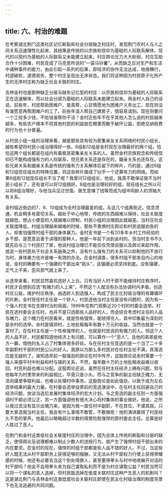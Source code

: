 ```yaml
---
---
---
```

title: 六、村治的难题
---



在考察湖北荆门这类社区记忆断裂和社会分层缺乏村庄时，发现荆门农村人与人之间关系迅速理性化起来，其结果是传统的以宗族和信仰为基础的人际联系解体，现代的以契约为基础的人际联系又未能建立起来，村庄舆论压力大大削弱，村庄互助合作十分困难，村民变成了马克思所说的“一袋马铃薯”，从而缺乏应对生产和生活中诸种事件的能力，由此引起一系列的后果，即经济的协作无法达成，地痞横行，村道破败，道德丧失，整个村庄呈现出无序状态。我们将这种因为村民原子化所产生的无序村庄称为缺乏社会关联的村庄。

吉林金村也是那种缺乏分层与缺失记忆型的村庄：以宗族和信仰为基础的人际联系正在迅速解体，而以社会分层为基础的人际联系未能建立起来。用金村人自己的话说，前些年，村民帮助困难户，是真帮，心甘情愿地为困难户义务出工，现在则没有谁愿意再帮困难户的工了。前些年请人帮自己建房子，很容易请到。现在则要问一个工给多少钱，不给钱谁帮你干活？金村近些年不在乎其他人怎么说的村民越来越多，有些农户根本不将其他村民的利益放在眼里而敢于破坏公益，拒绝交纳税费的行为也十分普遍。

从村民小组一级的治理来看，越是那些具有较为密集亲友关系网络的村民小组长，越有希望将村民小组治理得好一些。6组和12组是金村现在治理最好的两个组，恰恰这两个组长都是在组内有着极其密集亲友关系的人。虽然金村宗族观念和传统信仰已不能构成强有力的人际联系，但兄弟关系还是存在的，姻亲关系也还存在。这些兄弟关系和姻亲关系是传统的强有力关系解体后留下的碎片，巧的是，通过6组和12组现任组长的特殊位置，将这些碎片接成了似乎一个还算有力的网络。而如果6组和12组现任组长不当了呢？我曾问12组组长，他说，我真不敢保证我不当村民小组长了，还有谁可以将12组搞好。8组也是治理较好的组，现任组长之所以可以将8组治理好，与他当兵见过世面、做生意赚了钱等而成为组中同龄人的领袖大有关系。

金村临近街边的7、9、10组成为全村治理最差的组，与这几个组离街近，信息灵通，机会稍多有密切关系。越处于中心地带，传统的东西越难以保持，社会关联度就越低，想占小便宜的人就越难以控制，村民小组的治理因此就越差。当村庄社会关联度降低，村组治理越来越难的时候，那些不畏惧村庄舆论和村民说服劝告的人，却害怕强悍村组干部的身体暴力。金村支书是一个有20多年乡村工作经验的乡干部，是愿意且善于讲理的那种人，他是一年前下派到金村的。但当村支书不久就先后与三个村民打了架，他说村组治理已不能仅仅凭借说服以及舆论来起作用。或说一些村民处于社会关系链条之外，没有什么强有力的关系可以抑制他的不良行为时，身体暴力也许是唯一有效的办法。在金村调查，很多村组干部发自内心的地说，金村的确要有一个强硬的干部出来“挑头”，且强硬必须坚持到底。没有强硬，正气上不来，歪风邪气就上来了。

从选举来看，村民显然喜欢选好人上台。只有当好人村干部不能维持村庄秩序时，村民才会想到应选“有魄力的人上来”，不然这个人就没有办法协调村内矛盾，创造村庄公益，维护村庄秩序。由选好人到选强人，构成了民主化村级治理的有趣循环的片断。金村现任村主任是一个好人，村民选他当村主任是没有问题的，因为有一个强人村支书在支撑村治的局面。1999年在荆门观察近20个村的村委会选举。村民在选村委会主任时，也并不是只选那些人品好的人，而会综合考虑村主任的人品与魄力，这个魄力在村民看来，就是性格强悍，能唬得住人。其中印象最为深刻的是余村的选举。余村是镇郊村，土地批租每年有数十万元的收益，当然也就是一个富村了。在任村主任是一个性格强悍的人，也就是村民说的有魄力的人。但这个人的人品不好，村民都知道他经济上有问题，可以算作一个“恶人”。且他的弟弟是地方一霸，借他的名义占了村集体很多好处。与在任村主任竞选的是一个当了二十多年副职村干部的村民公认的好人。我原以为那么多村民对在任村主任不满，其落选应是无疑的了，谁知选举前一股强劲的舆论在村中传开，这股舆论说余村需要一个强人来摆平村中利益和村与镇的关系，不然，每年数十万的土地批租收益难以收回，村民利益也难以分配。这股舆论还说，虽然在任村主任经济上确有问题，但与他每年为村里带来的利益相比，毕竟只是小头。而与之竞争的副主任缺乏魄力，无法向镇里争取利益，也难以处理村中事务。这股舆论是如此强劲，以致于成为左右选举结果的最大力量。在村委会选举投票前的竞选演说中，在任村主任回避自己的经济问题，放谈当选后发展村集体经济的宏大计划。与之竞选的副主任则一方面强调村干部必须公正，另一方面强调他有很大决心将村集体的事业做好。他说，之所以我过去没有显示出魄力来，是因为我一直任村中副职，不在其位，不谋其政。只要大家选我当村主任，我会有什么事情不敢管，不敢做呢！他的演讲赢得了村民经久不息的掌声。他最后以略略超过半数的得票险胜强悍的原村委会主任。总算是好人胜过了恶人。

在荆门和金村这类低社会关联度村庄的治理中，因为总体上传统的断裂和分层的缺乏，使得舆论及说理都难以制止少数人的违规行为，就产生了强悍村组干部出来的内在要求。在金村的现在，强悍的村组干部都是些人品不错的好人。不过，当这些好人既无法从村干部职务上获得足够的报酬，又无法从村干部权力行使上获得荣耀感的时候，他还有必要去当这个到处得罪人，甚至要用拳头与村中地痞展开对话的村干部吗？他会不会用拳头来为自己谋取私利而不是为村庄谋取公益？村民当然可以将一个谋私的恶人选掉，但村民能选掉在低度关联村庄这种产生恶人的机制吗？这是湖北荆门与吉林金村这类低度社会关联村庄即使在民主化村级治理的制度背景下也无法逃避的共同问题。